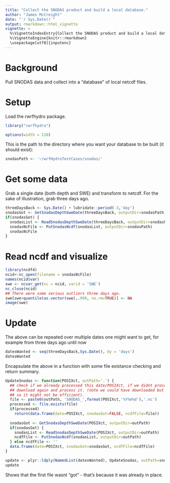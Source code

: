 ```yaml
---
title: "Collect the SNODAS product and build a local database."
author: "James McCreight"
date: "`r Sys.Date()`"
output: rmarkdown::html_vignette
vignette: >
  %\VignetteIndexEntry{Collect the SNODAS product and build a local database}
  %\VignetteEngine{knitr::rmarkdown}
  \usepackage[utf8]{inputenc}
---
```


# Background
Pull SNODAS data and collect into a "database" of local netcdf files. 

# Setup
Load the rwrfhydro package. 
```r
library("rwrfhydro")
```

```r
options(width = 120)
```

This is the path to the directory where you want your database to be built (it should exist):
```r
snodasPath <- '~/wrfHydroTestCases/snodas/' 
```


# Get some data
Grab a single date (both depth and SWE) and transform to netcdf. For the sake of illustration, grab three days ago.
```r
threeDaysBack <- Sys.Date() + lubridate::period(-3,'day')
snodasGot <- GetSnodasDepthSweDate(threeDaysBack, outputDir=snodasPath)
if(snodasGot) {
  snodasList <- ReadSnodasDepthSweDate(threeDaysBack, outputDir=snodasPath)
  snodasNcFile <- PutSnodasNcdf(snodasList, outputDir=snodasPath)
  snodasNcFile
}

```

# Read ncdf and visualize
```r
library(ncdf4)
ncid<-nc_open(filename = snodasNcFile)
names(ncid$var)
swe <- ncvar_get(nc = ncid, varid = 'SWE')
nc_close(ncid)
## There were some serious outliers three days ago.
swe[swe>quantile(as.vector(swe),.999, na.rm=TRUE)] <- NA
image(swe)
```

# Update 
The above can be repeated over multiple dates one might want to get, for example from three days ago until now
```r
datesWanted <- seq(threeDaysBack,Sys.Date(), by = 'days')
datesWanted    
```

Encapsulate the above in a function with some file existance checking and return summary. 
```r
UpdateSnodas <- function(POSIXct, outPath='.') {
  ## check if we already processed this date/POSIXct, if we didnt process, we'll
  ## download again and process it. (note we could have downloaded but not processed 
  ## so it might not be efficient). 
  file <- paste0(outPath, 'SNODAS_',format(POSIXct,'%Y%m%d'),'.nc')
  processed <- file.exists(file)
  if(processed) 
    return(data.frame(date=POSIXct, snodasGot=FALSE, ncdfFile=file))
  
  snodasGot <- GetSnodasDepthSweDate(POSIXct, outputDir=outPath)
  if(snodasGot) {
    snodasList <- ReadSnodasDepthSweDate(POSIXct, outputDir=outPath)
    ncdfFile <- PutSnodasNcdf(snodasList, outputDir=outPath)
  } else ncdfFile <- ''
  data.frame(date=POSIXct, snodasGot=snodasGot, ncdfFile=ncdfFile)
}

update <- plyr::ldply(NamedList(datesWanted), UpdateSnodas, outPath=snodasPath)
update
```

Shows that the first file wasnt "got" - that's because it was already in place. 

